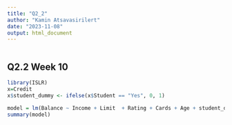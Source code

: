 ```yaml
---
title: "Q2_2"
author: "Kamin Atsavasirilert"
date: "2023-11-08"
output: html_document
---
```


```r
```

## Q2.2 Week 10

```r
library(ISLR)
x=Credit
x$student_dummy <- ifelse(x$Student == "Yes", 0, 1)

model = lm(Balance ~ Income + Limit  + Rating + Cards + Age + student_dummy + Limit:student_dummy, data=x)
summary(model)
```